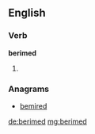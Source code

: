 ==English==

===Verb===
'''berimed'''

# {{en-past of|berime}}

===Anagrams===
* [[bemired#English|bemired]]

[[de:berimed]]
[[mg:berimed]]
